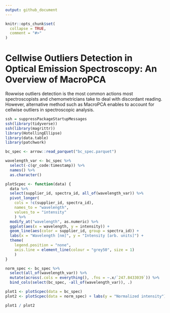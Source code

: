 ```yaml
---
output: github_document
---
```


<!-- README.md is generated from README.Rmd. Please edit that file -->

```r
knitr::opts_chunk$set(
  collapse = TRUE,
  comment = "#>"
)
```

# Cellwise Outliers Detection in Optical Emission Spectroscopy: An Overview of MacroPCA

<!-- badges: start -->
<!-- badges: end -->

Rowwise outliers detection is the most common actions most spectroscopists and chemometricians take to deal with discordant reading. However, alternative method such as MacroPCA enables to account for cellwise outliers in spectroscopic analysis.

```r
ssh = suppressPackageStartupMessages
ssh(library(tidyverse))
ssh(library(magrittr))
library(HotellingEllipse)
library(data.table)
library(patchwork)
```

```r
bc_spec <- arrow::read_parquet("bc_spec.parquet")
```

```r
wavelength_var <- bc_spec %>%
  select(-c(qr_code:timestamp)) %>%
  names() %>%
  as.character()
```

```r
plotScpec <- function(data) {
  data %>%
  select(supplier_id, spectra_id, all_of(wavelength_var)) %>%
  pivot_longer(
    cols = !c(supplier_id, spectra_id),
    names_to = "wavelength",
    values_to = "intensity"
    ) %>%
  modify_at("wavelength", as.numeric) %>%
  ggplot(aes(x = wavelength, y = intensity)) +
  geom_line(aes(color = supplier_id, group = spectra_id)) +
  labs(x = "Wavelength [nm]", y = "Intensity [arb. units]") +
  theme(
    legend.position = "none",
    axis.line = element_line(colour = "grey50", size = 1)
    )
}
```

```r
norm_spec <- bc_spec %>%
  select(all_of(wavelength_var)) %>%
  mutate(across(.cols = everything(), .fns = ~.x/`247.8433039`)) %>%
  bind_cols(select(bc_spec, -all_of(wavelength_var)), .)
```

```r
plot1 <- plotScpec(data = bc_spec)
plot2 <- plotScpec(data = norm_spec) + labs(y = "Normalized intensity")
```

```r
plot1 / plot2
```














